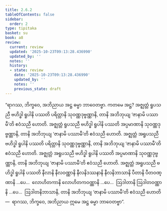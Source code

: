 ```yaml
---
title: 2.6.2
tableOfContents: false
sidebar:
  order: 2
type: tipitaka
basket: su
book: a8
review:
  current: review
  updated: '2025-10-23T09:13:28.436990'
  updated_by: ''
  notes: ''
  history:
  - state: review
    date: '2025-10-23T09:13:28.436990'
    updated_by: ''
    notes: ''
    previous_state: draft
---
```



<ReviewStatus review={frontmatter.review} showDetails={true} />

<HypothesisAnnotation frontmatter={frontmatter} />

<DynamicBreadcrumb />

<Division number="118" book="a8" e="ch" v="17" p="161">

<Paragraph number="858" book="a8">
“ရာဂဿ, ဘိက္ခဝေ, အဘိညာယ အဋ္ဌ ဓမ္မာ ဘာဝေတဗ္ဗာ. ကတမေ အဋ္ဌ? အဇ္ဈတ္တံ ရူပသညီ ဗဟိဒ္ဓါ ရူပါနိ ပဿတိ ပရိတ္တာနိ သုဝဏ္ဏဒုဗ္ဗဏ္ဏာနိ, တာနိ အဘိဘုယျ ‘ဇာနာမိ ပဿာမီ’တိ ဧဝံသညီ ဟောတိ. အဇ္ဈတ္တံ ရူပသညီ ဗဟိဒ္ဓါ ရူပါနိ ပဿတိ အပ္ပမာဏာနိ သုဝဏ္ဏဒုဗ္ဗဏ္ဏာနိ, တာနိ အဘိဘုယျ ‘ဇာနာမိ ပဿာမီ’တိ ဧဝံသညီ ဟောတိ. အဇ္ဈတ္တံ အရူပသညီ ဗဟိဒ္ဓါ ရူပါနိ ပဿတိ ပရိတ္တာနိ သုဝဏ္ဏဒုဗ္ဗဏ္ဏာနိ, တာနိ အဘိဘုယျ ‘ဇာနာမိ ပဿာမီ’တိ ဧဝံသညီ ဟောတိ. အဇ္ဈတ္တံ အရူပသညီ ဗဟိဒ္ဓါ ရူပါနိ ပဿတိ အပ္ပမာဏာနိ သုဝဏ္ဏဒုဗ္ဗဏ္ဏာနိ, တာနိ အဘိဘုယျ ‘ဇာနာမိ ပဿာမီ’တိ ဧဝံသညီ ဟောတိ. အဇ္ဈတ္တံ အရူပသညီ ဗဟိဒ္ဓါ ရူပါနိ ပဿတိ နီလာနိ နီလဝဏ္ဏာနိ နီလနိဒဿနာနိ နီလနိဘာသာနိ ပီတာနိ ပီတဝဏ္ဏာနိ …ပေ…  လောဟိတကာနိ လောဟိတကဝဏ္ဏာနိ …ပေ…  ဩဒါတာနိ ဩဒါတဝဏ္ဏာနိ …ပေ…  ဩဒါတနိဘာသာနိ, တာနိ အဘိဘုယျ ‘ဇာနာမိ ပဿာမီ’တိ ဧဝံသညီ ဟောတိ—  ရာဂဿ, ဘိက္ခဝေ, အဘိညာယ ဣမေ အဋ္ဌ ဓမ္မာ ဘာဝေတဗ္ဗာ”.
</Paragraph>
</Division>